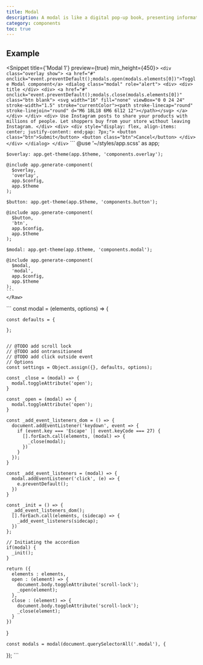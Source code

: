 ```yaml
---
title: Modal
description: A modal is like a digital pop-up book, presenting information in a way that demands your attention. It's the trusty sidekick of web pages, helping users navigate and interact with a website without feeling overwhelmed by a barrage of text. With a modal, you can easily display important information, without having to scroll through endless pages of content.
category: components
toc: true
---
```


## Example

<Snippet title={'Modal 1'} preview={true} min_height={450}>
  <Fragment slot="html">
    <Raw file={file} line_start={15} line_end={38}>
    ```
    <div class="overlay show">
      <a href="#" onclick="event.preventDefault();modals.open(modals.elements[0])">Toggle Modal component</a>
      <dialog class="modal" role="alert">
        <div>
          <div>
            title
          </div>
          <div>
            <a href="#" onclick="event.preventDefault();modals.close(modals.elements[0])" class="btn blank">
              <svg width="16" fill="none" viewBox="0 0 24 24" stroke-width="1.5" stroke="currentColor"><path stroke-linecap="round" stroke-linejoin="round" d="M6 18L18 6M6 6l12 12"></path></svg>
            </a>
          </div>
        </div>
        <div>
          Use Instagram posts to share your products with millions of people. Let shoppers buy from your store without leaving Instagram.
        </div>
        <div>
          <div style="display: flex, align-items: center; justify-content: end;gap: 7px;">
            <button class="btn">Submit</button>
            <button class="btn">Cancel</button>
          </div>
        </div>
      </dialog>
    </div>
    ```
    </Raw>
  </Fragment>
  <Fragment slot="scss">
    <Raw file={file} line_start={45} line_end={72}>
    ```
    @use '~/styles/app.scss' as app;

    $overlay: app.get-theme(app.$theme, 'components.overlay');

    @include app.generate-component(
      $overlay,
      'overlay',
      app.$config,
      app.$theme
    );

    $button: app.get-theme(app.$theme, 'components.button');

    @include app.generate-component(
      $button,
      'btn',
      app.$config,
      app.$theme
    );

    $modal: app.get-theme(app.$theme, 'components.modal');

    @include app.generate-component(
      $modal,
      'modal',
      app.$config,
      app.$theme
    );
    ```
    </Raw>
  </Fragment>
  <Fragment slot={'js'}>
    <Raw file={file} line_start={79} line_end={142}>
    ```
    const modal = (elements, options) => {

    const defaults = {

    };


    // @TODO add scroll lock
    // @TODO add ontransitionend
    // @TODO add click outside event
    // Options
    const settings = Object.assign({}, defaults, options);

    const _close = (modal) => {
      modal.toggleAttribute('open');
    }

    const _open = (modal) => {
      modal.toggleAttribute('open');
    }

    const _add_event_listeners_dom = () => {
      document.addEventListener('keydown', event => {
        if (event.key === 'Escape' || event.keyCode === 27) {
          [].forEach.call(elements, (modal) => {
            _close(modal);
          })
        }
      });
    }

    const _add_event_listeners = (modal) => {
      modal.addEventListener('click', (e) => {
        e.preventDefault();
      })
    }

    const _init = () => {
      _add_event_listeners_dom();
      [].forEach.call(elements, (sidecap) => {
        _add_event_listeners(sidecap);
      })
    };

    // Initiating the accordion
    if(modal) {
      _init();
    }

    return ({
      elements : elements,
      open : (element) => {
        document.body.toggleAttribute('scroll-lock');
        _open(element);
      },
      close : (element) => {
        document.body.toggleAttribute('scroll-lock');
        _close(element);
      }
    })
  }

    const modals = modal(document.querySelectorAll('.modal'), {
  });
    ```
    </Raw>
  </Fragment>
</Snippet>